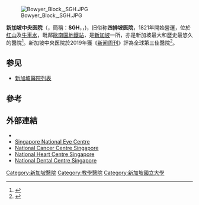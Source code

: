 {{Infobox hospital
| Name        = 新加坡中央医院
| Org/Group   =
| Image       = Singapore General Hospital, Nov 05.JPG
| Caption     = 新加坡中央医院4座入口
| Logo        = 
| Location    = {{SIN}}[[红山_(新加坡)|红山]]
| Region      = 
| State       = 
| Country     = 新加坡
| HealthCare  = 
| Type        = 教學
| Speciality  = 
| Standards   = <!-- optional if no national standards -->
| Emergency   = {{le|一級創傷中心|Level I trauma center|一級}}
| Affiliation = {{le|杜克—国大医学研究生院|Duke–NUS Medical School}}
| Beds        = 1700
| Closed      = <!-- optional -->
| Website     = {{URL|www.sgh.com.sg}}
| Coordinates = {{Coord|1|16|43.2|N|103|50|03.7|E}}
| Wiki-Links  = <!-- optional -->
|open_date={{Start date and age|df=yes|1821}}}}
[[File:Bowyer_Block,_SGH.JPG|thumb]]

'''新加坡中央医院'''（{{lang-en|Singapore General Hospital}}，簡稱：'''SGH'''，{{lang-ms|Hospital Besar Singapura}}，{{lang-ta|சிங்கப்பூர் தேசிய மருத்துவமனை}})，旧俗称'''四排坡医院'''，1821年開始營運，位於[[红山_(新加坡)|红山]]及[[牛車水|牛車水]]，毗鄰[[歐南園地鐵站|歐南園地鐵站]]，是[[新加坡|新加坡]]一所{{le|三級轉診醫院|Tertiary referral hospital}}，亦是新加坡最大和歷史最悠久的醫院<ref>{{Cite web |url=http://www.sgh.com.sg/about-us/More-About-SGH/Pages/AboutUs.aspx |title=存档副本 |access-date=2020-08-10 |archive-date=2018-09-26 |archive-url=https://web.archive.org/web/20180926130642/https://www.sgh.com.sg/about-us/more-about-sgh/pages/aboutus.aspx |dead-url=no }}</ref>。新加坡中央医院於2019年獲《[[新闻周刊|新闻周刊]]》評為全球第三佳醫院<ref>{{cite web|title=Best Hospitals|url=https://www.newsweek.com/best-hospitals-2019/united-states|publisher=[[Newsweek|Newsweek]]|accessdate=2020-08-10|archive-date=2020-07-22|archive-url=https://web.archive.org/web/20200722111918/https://www.newsweek.com/best-hospitals-2019/united-states|dead-url=no}}</ref>。

== 参见 ==

* [[新加坡醫院列表|新加坡醫院列表]]

== 參考 ==
{{reflist}}

== 外部連結 ==
{{Commons|Singapore General Hospital}}
* {{official|http://www.sgh.com.sg}}
* [https://www.snec.com.sg/ Singapore National Eye Centre] {{Wayback|url=https://www.snec.com.sg/ |date=20210206101348 }}
* [https://www.nccs.com.sg/ National Cancer Centre Singapore] {{Wayback|url=https://www.nccs.com.sg/ |date=20210318010514 }}
* [https://www.nhcs.com.sg/ National Heart Centre Singapore] {{Wayback|url=https://www.nhcs.com.sg/ |date=20210318012334 }}
* [https://www.ndcs.com.sg/ National Dental Centre Singapore] {{Wayback|url=https://www.ndcs.com.sg/ |date=20210308165443 }}

{{新加坡小作品}}
{{新加坡医院}}
{{新加坡国立大学}}

[[Category:新加坡醫院|Category:新加坡醫院]]
[[Category:教學醫院|Category:教學醫院]]
[[Category:新加坡國立大學|Category:新加坡國立大學]]